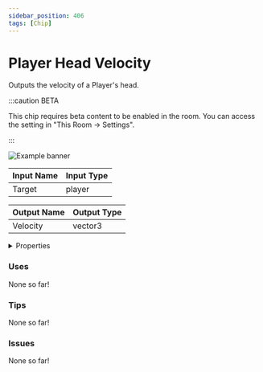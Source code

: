 ```yaml
---
sidebar_position: 406
tags: [Chip]
---
```


# Player Head Velocity

Outputs the velocity of a Player's head.

:::caution BETA

This chip requires beta content to be enabled in the room. You can access the setting in "This Room -> Settings".

:::

![Example banner](./assets/6577e6e8-8039-4843-aba1-993eb6967326.svg)

| Input Name | Input Type |
|-----------|-----------|
| Target | player |

| Output Name | Output Type |
|-----------|-----------|
| Velocity | vector3 |


<details>
  <summary>Properties</summary>
  <div>
    <div>
    <table>
      <thead>
        <tr>
          <th>Is beta required?</th>
          <th>✅</th>
        </tr>
        <tr>
          <th>Is this chip a trolling risk?</th>
          <th>❌</th>
        </tr>
        <tr>
          <th>Chip UUPD</th>
          <th>._uuid</th>
        </tr>
      </thead>
    </table>
    </div>
  </div>
</details>

### Uses

None so far!

### Tips

None so far!

### Issues

None so far!